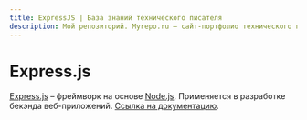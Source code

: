 ```yaml
---
title: ExpressJS | База знаний технического писателя
description: Мой репозиторий. Myrepo.ru – сайт-портфолио технического писателя
---
```


# Express.js

[Express.js]('https://ru.wikipedia.org/wiki/Express_(фреймворк)') – фреймворк на основе [Node.js](./nodejs.mdx). Применяется в разработке бекэнда веб-приложений. [Ссылка на документацию](https://expressjs.com).